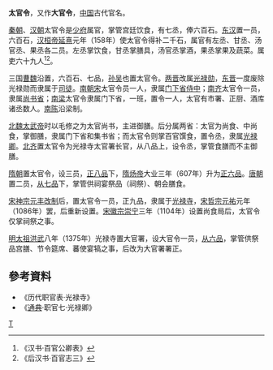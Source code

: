 '''太官令'''，又作'''大官令'''，[[中国|中国]]古代官名。

[[秦朝|秦朝]]、[[汉朝|汉朝]]太官令是[[少府|少府]]属官，掌管宫廷饮食，有七丞，俸六百石。[[东汉|东汉]]置一员，六百石，[[汉桓帝|汉桓帝]][[延熹|延熹]]元年（158年）使太官令得补二千石，属官有左丞、甘丞、汤官丞、果丞各二员。左丞掌饮食，甘丞掌膳具，汤官丞掌酒，果丞掌果及蔬菜。属吏六十九人<ref>《汉书·百官公卿表》</ref><ref>《后汉书·百官志三》</ref>。

三国[[曹魏|曹魏]]沿置，六百石、七品，[[孙吴|孙吴]]也置太官令。[[两晋|两晋]]改属[[光禄勋|光禄勋]]，[[东晋|东晋]]一度废除光禄勋而隶属于[[司徒|司徒]]。[[南朝宋|南朝宋]]太官令员一人，隶属[[门下省|门下省]][[侍中|侍中]]；[[南齐|南齐]]太官令一员，隶属[[尚书省|尚书省]]；[[南梁|南梁]]太官令隶属门下省，一班，置令一人，太官有市署、正厨、酒库诸丞数人。[[南陈|南陈]]沿梁制。

[[北魏|北魏]][[魏太武帝|太武帝]]时以毛修之为太官尚书，主进御膳。后分属两省：太官为尚食、中尚食，掌御膳，隶属门下省和集书省；而太官令则掌百官馔食，置令丞，隶属[[光禄卿|光禄卿]]。[[北齐|北齐]]置太官令为光禄寺太官署长官，从八品上，设令丞，掌管食膳而不主御膳。

[[隋朝|隋朝]]置太官令，设三员，[[正八品|正八品]]下，[[隋炀帝|隋炀帝]]大业三年（607年）升为[[正六品|正六品]]。[[唐朝|唐朝]]置二员，[[从七品|从七品]]下，掌管供祠宴祭品（祠祭）、朝会膳食。

[[宋神宗|宋神宗]][[元丰改制|元丰改制]]后，置太官令一员，正九品，隶属于[[光禄寺|光禄寺]]，[[宋哲宗|宋哲宗]][[元祐|元祐]]元年（1086年）罢，后重新设置。[[宋徽宗|宋徽宗]][[崇宁|崇宁]]三年（1104年）设置尚食局后，太官令仅掌祠祭之事。

[[明太祖|明太祖]][[洪武|洪武]]八年（1375年）光禄寺置大官署，设大官令一员，[[从六品|从六品]]，掌管供祭品宫膳、节令筵席、蕃使宴犒之事，后改为大官署署正。

== 參考資料 ==
{{reflist}}
* 《历代职官表·光禄寺》
* 《[[通典|通典]]·职官七·光禄卿》

[[Category:光禄寺官员|T]]